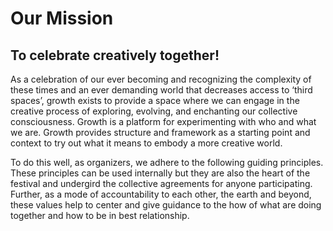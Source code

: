 # Our Mission

## To celebrate creatively together!

As a celebration of our ever becoming and recognizing the complexity of these times and an ever demanding world that decreases access to ‘third spaces’, growth exists to provide a space where we can engage in the creative process of exploring, evolving, and enchanting our collective consciousness. Growth is a platform for experimenting with who and what we are. Growth provides structure and framework as a starting point and context to try out what it means to embody a more creative world.

To do this well, as organizers, we adhere to the following guiding principles. These principles can be used internally but they are also the heart of the festival and undergird the collective agreements for anyone participating. Further, as a mode of accountability to each other, the earth and beyond, these values help to center and give guidance to the how of what are doing together and how to be in best relationship.

